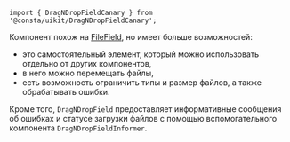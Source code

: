 ```tsx
import { DragNDropFieldCanary } from '@consta/uikit/DragNDropFieldCanary';
```

Компонент похож на [FileField](##LIBS.LIB.STAND/lib:uikit/stand:components-filefield-stable), но имеет больше возможностей:

- это самостоятельный элемент, который можно использовать отдельно от других компонентов,
- в него можно перемещать файлы,
- есть возможность ограничить типы и размер файлов, а также обрабатывать ошибки.

Кроме того, `DragNDropField` предоставляет информативные сообщения об ошибках и статусе загрузки файлов с помощью вспомогательного компонента `DragNDropFieldInformer`.
